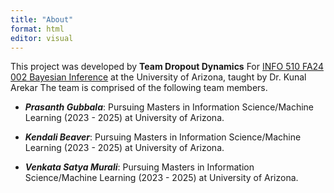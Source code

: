 ```yaml
---
title: "About"
format: html
editor: visual
---
```


This project was developed by **Team Dropout Dynamics** For [INFO 510 FA24 002 Bayesian Inference](https://d2l.arizona.edu/d2l/home/1512466 "INFO 510 FA24 002") at the University of Arizona, taught by Dr. Kunal Arekar The team is comprised of the following team members.

-   ***Prasanth Gubbala***: Pursuing Masters in Information Science/Machine Learning (2023 - 2025) at University of Arizona.

-   ***Kendali Beaver***: Pursuing Masters in Information Science/Machine Learning (2023 - 2025) at University of Arizona.

-   ***Venkata Satya Murali***: Pursuing Masters in Information Science/Machine Learning (2023 - 2025) at University of Arizona.
